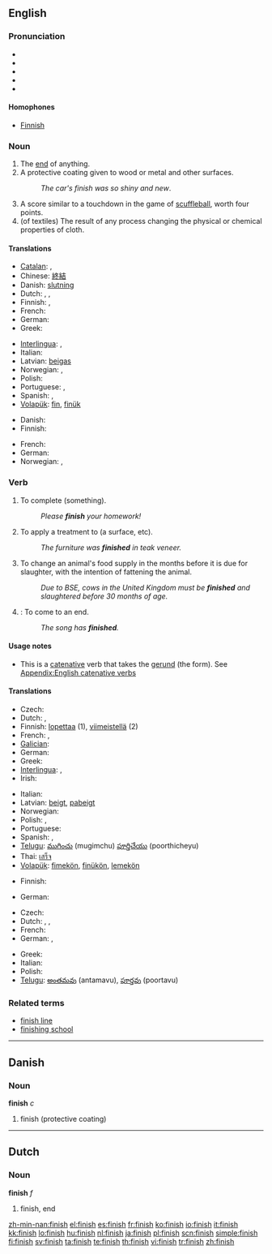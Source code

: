 ==English==

===Pronunciation===
* {{enPR|fĭn'ĭsh}}
* {{IPA|/ˈfɪnɪʃ/}}
* {{SAMPA|/"fInIS/}}
* {{audio|en-us-finish.ogg|Audio (US)}}
* {{audio|en-uk-finnish.ogg|Audio (UK)}}

====Homophones====
* [[Finnish]]

===Noun===
{{en-noun|es}}

# The [[end]] of anything.
# A protective coating given to wood or metal and other surfaces.
#: ''The car's finish was so shiny and new''.
# A score similar to a touchdown in the game of [[scuffleball]], worth four points.
# (of textiles) The result of any process changing the physical or chemical properties of cloth.

====Translations====

{{trans-top|end}}
* [[Catalan]]: {{t-|ca|meta|f}}, {{t-|ca|fita|f}}
* Chinese: [[終結]]
* Danish: [[slutning]] {{c}}
* Dutch: {{t-|nl|eindstreep|f}}, {{t+|nl|finish|f}}, {{t+|nl|meet|f}}
* Finnish: {{t+|fi|loppu}}, {{t+|fi|maali}}
* French: {{t+|fr|fin|f}}
* German: {{t+|de|Ende|n}}
* Greek: {{t+|el|τέλος|n|tr=télos|sc=Grek}}
{{trans-mid}}
* [[Interlingua]]: {{t-|ia|fin|xs=Interlingua}}, {{t-|ia|termination|xs=Interlingua}}
* Italian: {{t+|it|fine|f}}
* Latvian: [[beigas]] {{f}}
* Norwegian: {{t|no|avslutning}} {{m|f}}, {{t|no|slutt|m}}
* Polish: {{t+|pl|koniec|m}}
* Portuguese: {{t+|pt|fim|m}}, {{t+|pt|acabamento|m}}
* Spanish: {{t+|es|meta|f}}, {{t+|es|fin|m}}
* [[Volapük]]: [[fin]], [[finük]]
{{trans-bottom}}

{{trans-top|protective coating}}
* Danish: {{t-|da|finish|c}}
* Finnish: {{t-|fi|pintakäsittely}}
{{trans-mid}}
* French: {{t+|fr|fini|m}}
* German: {{t-|de|Lack|m}}
* Norwegian: {{t|no|toppstrøk|n}}, {{t|no|finish|m}}
{{trans-bottom}}

{{trans-top|score in scuffleball}}
{{trans-mid}}
{{trans-bottom}}

===Verb===
{{en-verb|finishes|finishing|finished}}

# {{transitive}} To complete (something).
#: ''Please '''finish''' your homework!''
# {{transitive}} To apply a treatment to (a surface, etc).
#: ''The furniture was '''finished''' in teak veneer.''
# {{transitive}} To change an animal's food supply in the months before it is due for slaughter, with the intention of fattening the animal.
#: ''Due to BSE, cows in the United Kingdom must be '''finished''' and slaughtered before 30 months of age.''
# {{intransitive}}: To come to an end.
#: ''The song has '''finished'''.''

====Usage notes====
* {{sense|transitive, to complete}} This is a [[catenative]] verb that takes the [[gerund]] (the {{term|-ing}} form). See [[Appendix:English catenative verbs]]

====Translations====

{{trans-top|to complete}}
* Czech: {{t-|cs|dokončit}}
* Dutch: {{t+|nl|afwerken}}, {{t+|nl|beëindigen}}
* Finnish: [[lopettaa]] (1), [[viimeistellä]] (2)
* French: {{t+|fr|finir}}, {{t+|fr|achever}}
* [[Galician]]: {{t-|gl|acabar|xs=Galician}}
* German: {{t+|de|beenden}}
* Greek: {{t+|el|τελειώνω|tr=teleióno|sc=Grek}}
* [[Interlingua]]: {{t-|ia|finir|xs=Interlingua}}, {{t-|ia|terminar|xs=Interlingua}}
* Irish: {{t-|ga|críochnaigh|xs=Irish}}
{{trans-mid}}
* Italian: {{t+|it|finire}}
* Latvian: [[beigt]], [[pabeigt]]
* Norwegian: {{t+|no|avslutte}}
* Polish: {{t+|pl|dokonywać}}, {{t+|pl|dokonać}}
* Portuguese: {{t+|pt|acabar}}
* Spanish: {{t+|es|acabar}}, {{t+|es|terminar}}
* [[Telugu]]: [[ముగించు]] (mugimchu) [[పూర్తిచేయు]] (poorthicheyu)
* Thai: [[เสร็จ]]
* [[Volapük]]: [[fimekön]], [[finükön]], [[lemekön]]
{{trans-bottom}}

{{trans-top|to apply a final treatment to}}
* Finnish: {{t-|fi|viimeistellä}}
{{trans-mid}}
* German: {{t-|de|fertigstellen}}
{{trans-bottom}}

{{trans-top|to come to an end}}
* Czech: {{t+|cs|skončit}}
* Dutch: {{t+|nl|ophouden}}, {{t-|nl|eindigen}}, {{t-|nl|gedaan zijn}}
* French: {{t+|fr|finir}}
* German: {{t-|de|enden}}, {{t+|de|aufhören}}
{{trans-mid}}
* Greek: {{t+|el|τελειώνω|tr=teleióno|sc=Grek}}
* Italian: {{t+|it|finire}}
* Polish: {{t+|pl|skończyć|alt=skończyć się}}
* [[Telugu]]: [[అంతమవు]] (antamavu), [[పూర్తవు]] (poortavu)
{{trans-bottom}}

===Related terms===
* [[finish line]]
* [[finishing school]]

----

==Danish==

===Noun===
'''finish''' ''c''

# finish (protective coating)

----

==Dutch==

===Noun===
'''finish''' ''f''

# finish, end

[[zh-min-nan:finish]]
[[el:finish]]
[[es:finish]]
[[fr:finish]]
[[ko:finish]]
[[io:finish]]
[[it:finish]]
[[kk:finish]]
[[lo:finish]]
[[hu:finish]]
[[nl:finish]]
[[ja:finish]]
[[pl:finish]]
[[scn:finish]]
[[simple:finish]]
[[fi:finish]]
[[sv:finish]]
[[ta:finish]]
[[te:finish]]
[[th:finish]]
[[vi:finish]]
[[tr:finish]]
[[zh:finish]]